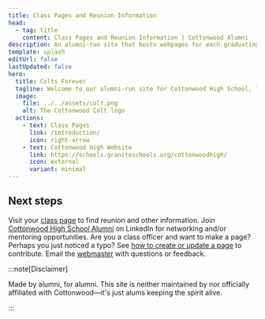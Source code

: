 ```yaml
---
title: Class Pages and Reunion Information
head:
  - tag: title
    content: Class Pages and Reunion Information | Cottonwood Alumni
description: An alumni-run site that hosts webpages for each graduating class. Find and/or publish reunion information all in one place.
template: splash
editUrl: false
lastUpdated: false
hero:
  title: Colts Forever
  tagline: Welcome to our alumni-run site for Cottonwood High School, located in Murray, UT. We built this for you to share reunion and other information with your graduating class.
  image:
    file: ../../assets/colt.png
    alt: The Cottonwood Colt logo
  actions:
    - text: Class Pages
      link: /introduction/
      icon: right-arrow
    - text: Cottonwood High Website
      link: https://schools.graniteschools.org/cottonwoodhigh/
      icon: external
      variant: minimal
---
```



## Next steps

<CardGrid stagger>
  <Card title="Find your graduating class" icon="document">
    Visit your <a href="/introduction/">class page</a> to find reunion and other information.
  </Card>
  <Card title="Network with us" icon="linkedin">
    Join <a href="https://www.linkedin.com/groups/13573495/">Cottonwood High School Alumni</a> on LinkedIn for networking and/or mentoring opportunities.
  </Card>
  <Card title="Create or update a class page" icon="pencil">
    Are you a class officer and want to make a page?
    Perhaps you just noticed a typo?
    See <a href="/guides/create-a-page/">how to create or update a page</a> to contribute.
  </Card>
  <Card title="Get in touch" icon="email">
    Email the <a href="mailto:admin@cottonwoodhigh.school">webmaster</a> with questions or feedback.
  </Card>
</CardGrid>


:::note[Disclaimer]

Made by alumni, for alumni.
This site is neither maintained by nor officially affiliated with Cottonwood—it's just alums keeping the spirit alive.

:::
